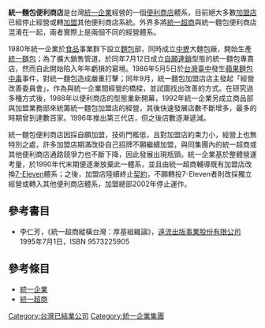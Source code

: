{{Original_research|time=2013-06-23}}

'''統一麵包便利商店'''是台灣[[統一企業|統一企業]]經營的一個[[便利商店|便利商店]]體系，目前絕大多數[[加盟店|加盟店]]已經停止經營或轉[[加盟|加盟]]其他便利商店系統。外界多將[[統一超商|統一超商]]與統一麵包便利商店混淆在一起，兩者實際上是兩個不同的經營體系。

1980年統一企業於[[食品|食品]]事業群下設立[[麵包|麵包]]部，同時成立[[中壢區|中壢]]大麵包廠，開始生產[[統一麵包|統一麵包]]；為了擴大銷售管道，於同年7月12日成立[[連鎖加盟|自願連鎖]]型態的統一麵包專賣店，然而自此開始陷入年年虧損的窘境。1986年5月5日於[[台灣|台灣]][[臺中市|臺中]]發生[[蘋果麵包|蘋果麵包]][[中毒|中毒]]事件，對統一麵包造成嚴重打擊；同年9月，統一麵包加盟店店主發起「經營改善委員會」，作為與統一企業間經營的橋樑，並試圖找出改善的方式。在研究過多種方式後，1988年以便利商店的型態重新開幕，1992年統一企業另成立商品部與加盟業務部來統籌統一麵包加盟店的經營，其後快速發展店數不斷增多，最多的時期曾到達數百家。1996年推出第三代店，但之後店數逐漸遞減。

統一麵包便利商店因採自願加盟，技術門檻低，且對加盟店約束力小，經營上也無特別之處，許多加盟店期滿改掛自己招牌不願繼續加盟，與同集團內的統一超商或其他便利商店通路競爭力也不斷下降，因此發展出現瓶頸。統一企業基於整體營運考量，於1990年代末期便逐漸放棄此一體系，並且由統一超商輔導既有加盟店改換[[7-Eleven|7-Eleven]]體系；之後，加盟店陸續終止[[契約|契約]]，不願轉投7-Eleven者則改採獨立經營或轉入其他便利商店體系，加盟總部2002年停止運作。

==參考書目==
*李仁芳，《統一超商縱橫台灣：厚基組織論》，[[遠流出版事業股份有限公司|遠流出版事業股份有限公司]] 1995年7月1日，ISBN 9573225905

==參考條目==
*[[統一企業|統一企業]]
*[[統一超商|統一超商]]

{{台灣公司小作品}}
{{統一企業}}
{{台灣便利商店}}
[[Category:台灣已結業公司|Category:台灣已結業公司]]
[[Category:統一企業集團|Category:統一企業集團]]